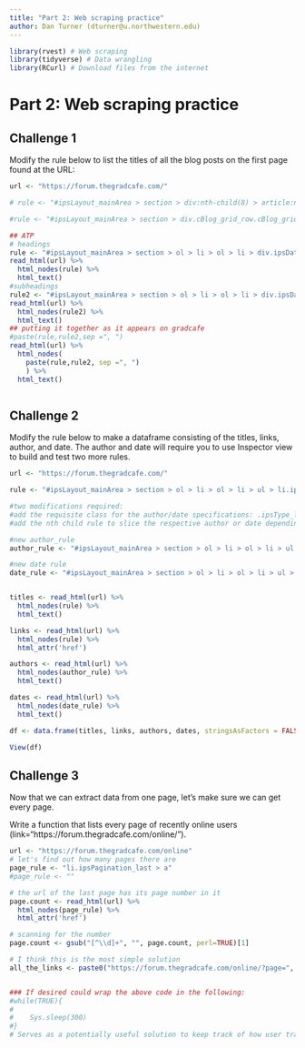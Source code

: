 ```yaml
---
title: "Part 2: Web scraping practice"
author: Dan Turner (dturner@u.northwestern.edu)
---
```


```r
library(rvest) # Web scraping
library(tidyverse) # Data wrangling
library(RCurl) # Download files from the internet

```

# Part 2: **Web scraping practice**

## Challenge 1
Modify the rule below to list the titles of all the blog posts on the first page found at the URL:

```r

url <- "https://forum.thegradcafe.com/"

# rule <- "#ipsLayout_mainArea > section > div:nth-child(8) > article:nth-child(1) > div.cBlog_grid_item__body.ipsPad > div:nth-child(1) > h2 > span > a"

#rule <- "#ipsLayout_mainArea > section > div.cBlog_grid_row.cBlog_grid_row--primary > article > div.cBlog_grid_item__body.ipsPad > div > h2 > span > a"

## ATP
# headings
rule <- "#ipsLayout_mainArea > section > ol > li > ol > li > div.ipsDataItem_main > h4 > a"
read_html(url) %>% 
  html_nodes(rule) %>%
  html_text()
#subheadings
rule2 <- "#ipsLayout_mainArea > section > ol > li > ol > li > div.ipsDataItem_main > ul > li"
read_html(url) %>% 
  html_nodes(rule2) %>%
  html_text()
## putting it together as it appears on gradcafe
#paste(rule,rule2,sep =", ")
read_html(url) %>% 
  html_nodes(
    paste(rule,rule2, sep =", ")
    ) %>%
  html_text()



```


## Challenge 2
Modify the rule below to make a dataframe consisting of the titles, links, author, and date. The author and date will require you to use Inspector view to build and test two more rules.

```r

url <- "https://forum.thegradcafe.com/"

rule <- "#ipsLayout_mainArea > section > ol > li > ol > li > ul > li.ipsDataItem_lastPoster__title > a"

#two modifications required:
#add the requisite class for the author/date specifications: .ipsType_light.ipsType_blendLinks
#add the nth child rule to slice the respective author or date depending on which one you need: :nth-child(<1|2>)

#new author_rule
author_rule <- "#ipsLayout_mainArea > section > ol > li > ol > li > ul > li.ipsType_light.ipsType_blendLinks > a:nth-child(1)"

#new date rule
date_rule <- "#ipsLayout_mainArea > section > ol > li > ol > li > ul > li.ipsType_light.ipsType_blendLinks > a:nth-child(2)"


titles <- read_html(url) %>% 
  html_nodes(rule) %>%
  html_text()

links <- read_html(url) %>% 
  html_nodes(rule) %>%
  html_attr('href')

authors <- read_html(url) %>% 
  html_nodes(author_rule) %>%
  html_text()

dates <- read_html(url) %>% 
  html_nodes(date_rule) %>%
  html_text()

df <- data.frame(titles, links, authors, dates, stringsAsFactors = FALSE)

View(df)

```



## Challenge 3
Now that we can extract data from one page, let's make sure we can get every page.

Write a function that lists every page of recently online users (link="https://forum.thegradcafe.com/online/").

```r

url <- "https://forum.thegradcafe.com/online"
# let's find out how many pages there are
page_rule <- "li.ipsPagination_last > a"
#page_rule <- ""

# the url of the last page has its page number in it
page.count <- read_html(url) %>% 
  html_nodes(page_rule) %>%
  html_attr('href')

# scanning for the number
page.count <- gsub("[^\\d]+", "", page.count, perl=TRUE)[1]

# I think this is the most simple solution
all_the_links <- paste0("https://forum.thegradcafe.com/online/?page=", 1:page.count)


### If desired could wrap the above code in the following:
#while(TRUE){
#    
#    Sys.sleep(300)
#}
# Serves as a potentially useful solution to keep track of how user traffic is changing, for example, every five minutes (not tested)

```


